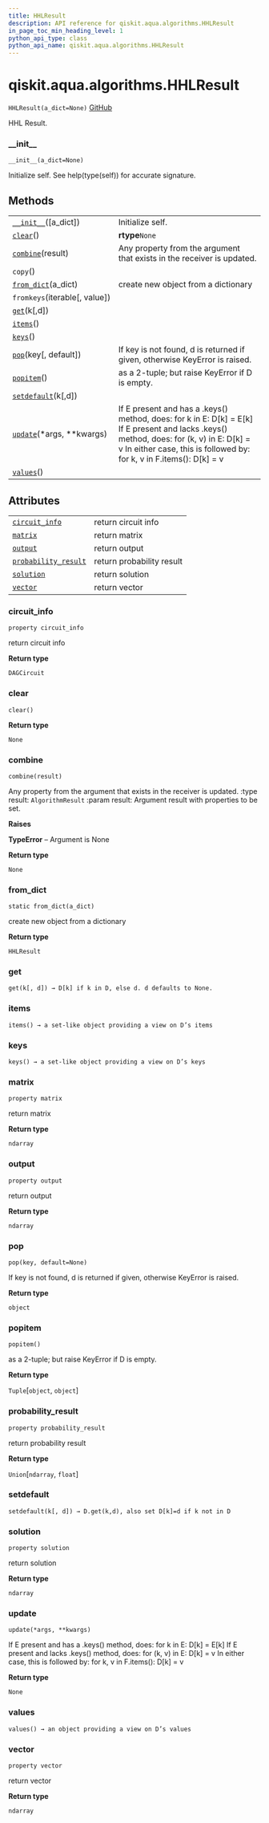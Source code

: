 ```yaml
---
title: HHLResult
description: API reference for qiskit.aqua.algorithms.HHLResult
in_page_toc_min_heading_level: 1
python_api_type: class
python_api_name: qiskit.aqua.algorithms.HHLResult
---
```


# qiskit.aqua.algorithms.HHLResult

<span id="qiskit.aqua.algorithms.HHLResult" />

`HHLResult(a_dict=None)` [GitHub](https://github.com/qiskit-community/qiskit-aqua/tree/stable/0.9/qiskit/aqua/algorithms/linear_solvers/hhl.py "view source code")

HHL Result.

### \_\_init\_\_

<span id="qiskit.aqua.algorithms.HHLResult.__init__" />

`__init__(a_dict=None)`

Initialize self. See help(type(self)) for accurate signature.

## Methods

|                                                                                                                    |                                                                                                                                                                                                                      |
| ------------------------------------------------------------------------------------------------------------------ | -------------------------------------------------------------------------------------------------------------------------------------------------------------------------------------------------------------------- |
| [`__init__`](#qiskit.aqua.algorithms.HHLResult.__init__ "qiskit.aqua.algorithms.HHLResult.__init__")(\[a\_dict])   | Initialize self.                                                                                                                                                                                                     |
| [`clear`](#qiskit.aqua.algorithms.HHLResult.clear "qiskit.aqua.algorithms.HHLResult.clear")()                      | **rtype**`None`                                                                                                                                                                                                      |
| [`combine`](#qiskit.aqua.algorithms.HHLResult.combine "qiskit.aqua.algorithms.HHLResult.combine")(result)          | Any property from the argument that exists in the receiver is updated.                                                                                                                                               |
| `copy`()                                                                                                           |                                                                                                                                                                                                                      |
| [`from_dict`](#qiskit.aqua.algorithms.HHLResult.from_dict "qiskit.aqua.algorithms.HHLResult.from_dict")(a\_dict)   | create new object from a dictionary                                                                                                                                                                                  |
| `fromkeys`(iterable\[, value])                                                                                     |                                                                                                                                                                                                                      |
| [`get`](#qiskit.aqua.algorithms.HHLResult.get "qiskit.aqua.algorithms.HHLResult.get")(k\[,d])                      |                                                                                                                                                                                                                      |
| [`items`](#qiskit.aqua.algorithms.HHLResult.items "qiskit.aqua.algorithms.HHLResult.items")()                      |                                                                                                                                                                                                                      |
| [`keys`](#qiskit.aqua.algorithms.HHLResult.keys "qiskit.aqua.algorithms.HHLResult.keys")()                         |                                                                                                                                                                                                                      |
| [`pop`](#qiskit.aqua.algorithms.HHLResult.pop "qiskit.aqua.algorithms.HHLResult.pop")(key\[, default])             | If key is not found, d is returned if given, otherwise KeyError is raised.                                                                                                                                           |
| [`popitem`](#qiskit.aqua.algorithms.HHLResult.popitem "qiskit.aqua.algorithms.HHLResult.popitem")()                | as a 2-tuple; but raise KeyError if D is empty.                                                                                                                                                                      |
| [`setdefault`](#qiskit.aqua.algorithms.HHLResult.setdefault "qiskit.aqua.algorithms.HHLResult.setdefault")(k\[,d]) |                                                                                                                                                                                                                      |
| [`update`](#qiskit.aqua.algorithms.HHLResult.update "qiskit.aqua.algorithms.HHLResult.update")(\*args, \*\*kwargs) | If E present and has a .keys() method, does: for k in E: D\[k] = E\[k] If E present and lacks .keys() method, does: for (k, v) in E: D\[k] = v In either case, this is followed by: for k, v in F.items(): D\[k] = v |
| [`values`](#qiskit.aqua.algorithms.HHLResult.values "qiskit.aqua.algorithms.HHLResult.values")()                   |                                                                                                                                                                                                                      |

## Attributes

|                                                                                                                                    |                           |
| ---------------------------------------------------------------------------------------------------------------------------------- | ------------------------- |
| [`circuit_info`](#qiskit.aqua.algorithms.HHLResult.circuit_info "qiskit.aqua.algorithms.HHLResult.circuit_info")                   | return circuit info       |
| [`matrix`](#qiskit.aqua.algorithms.HHLResult.matrix "qiskit.aqua.algorithms.HHLResult.matrix")                                     | return matrix             |
| [`output`](#qiskit.aqua.algorithms.HHLResult.output "qiskit.aqua.algorithms.HHLResult.output")                                     | return output             |
| [`probability_result`](#qiskit.aqua.algorithms.HHLResult.probability_result "qiskit.aqua.algorithms.HHLResult.probability_result") | return probability result |
| [`solution`](#qiskit.aqua.algorithms.HHLResult.solution "qiskit.aqua.algorithms.HHLResult.solution")                               | return solution           |
| [`vector`](#qiskit.aqua.algorithms.HHLResult.vector "qiskit.aqua.algorithms.HHLResult.vector")                                     | return vector             |

### circuit\_info

<span id="qiskit.aqua.algorithms.HHLResult.circuit_info" />

`property circuit_info`

return circuit info

**Return type**

`DAGCircuit`

### clear

<span id="qiskit.aqua.algorithms.HHLResult.clear" />

`clear()`

**Return type**

`None`

### combine

<span id="qiskit.aqua.algorithms.HHLResult.combine" />

`combine(result)`

Any property from the argument that exists in the receiver is updated. :type result: `AlgorithmResult` :param result: Argument result with properties to be set.

**Raises**

**TypeError** – Argument is None

**Return type**

`None`

### from\_dict

<span id="qiskit.aqua.algorithms.HHLResult.from_dict" />

`static from_dict(a_dict)`

create new object from a dictionary

**Return type**

`HHLResult`

### get

<span id="qiskit.aqua.algorithms.HHLResult.get" />

`get(k[, d]) → D[k] if k in D, else d. d defaults to None.`

### items

<span id="qiskit.aqua.algorithms.HHLResult.items" />

`items() → a set-like object providing a view on D’s items`

### keys

<span id="qiskit.aqua.algorithms.HHLResult.keys" />

`keys() → a set-like object providing a view on D’s keys`

### matrix

<span id="qiskit.aqua.algorithms.HHLResult.matrix" />

`property matrix`

return matrix

**Return type**

`ndarray`

### output

<span id="qiskit.aqua.algorithms.HHLResult.output" />

`property output`

return output

**Return type**

`ndarray`

### pop

<span id="qiskit.aqua.algorithms.HHLResult.pop" />

`pop(key, default=None)`

If key is not found, d is returned if given, otherwise KeyError is raised.

**Return type**

`object`

### popitem

<span id="qiskit.aqua.algorithms.HHLResult.popitem" />

`popitem()`

as a 2-tuple; but raise KeyError if D is empty.

**Return type**

`Tuple`\[`object`, `object`]

### probability\_result

<span id="qiskit.aqua.algorithms.HHLResult.probability_result" />

`property probability_result`

return probability result

**Return type**

`Union`\[`ndarray`, `float`]

### setdefault

<span id="qiskit.aqua.algorithms.HHLResult.setdefault" />

`setdefault(k[, d]) → D.get(k,d), also set D[k]=d if k not in D`

### solution

<span id="qiskit.aqua.algorithms.HHLResult.solution" />

`property solution`

return solution

**Return type**

`ndarray`

### update

<span id="qiskit.aqua.algorithms.HHLResult.update" />

`update(*args, **kwargs)`

If E present and has a .keys() method, does: for k in E: D\[k] = E\[k] If E present and lacks .keys() method, does: for (k, v) in E: D\[k] = v In either case, this is followed by: for k, v in F.items(): D\[k] = v

**Return type**

`None`

### values

<span id="qiskit.aqua.algorithms.HHLResult.values" />

`values() → an object providing a view on D’s values`

### vector

<span id="qiskit.aqua.algorithms.HHLResult.vector" />

`property vector`

return vector

**Return type**

`ndarray`

